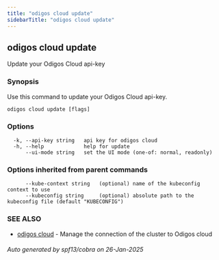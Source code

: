 ```yaml
---
title: "odigos cloud update"
sidebarTitle: "odigos cloud update"
---
```

## odigos cloud update

Update your Odigos Cloud api-key

### Synopsis

Use this command to update your Odigos Cloud api-key.

```
odigos cloud update [flags]
```

### Options

```
  -k, --api-key string   api key for odigos cloud
  -h, --help             help for update
      --ui-mode string   set the UI mode (one-of: normal, readonly)
```

### Options inherited from parent commands

```
      --kube-context string   (optional) name of the kubeconfig context to use
      --kubeconfig string     (optional) absolute path to the kubeconfig file (default "KUBECONFIG")
```

### SEE ALSO

* [odigos cloud](/cli/odigos_cloud)	 - Manage the connection of the cluster to Odigos cloud

###### Auto generated by spf13/cobra on 26-Jan-2025
